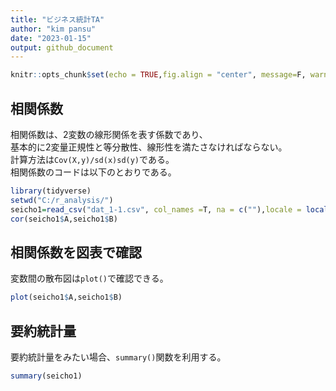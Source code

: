 ---
title: "ビジネス統計TA"
author: "kim pansu"
date: "2023-01-15"
output: github_document
---

```{r setup, include=FALSE}
knitr::opts_chunk$set(echo = TRUE,fig.align = "center", message=F, warning=F, fig.height = 8, cache=T, dpi = 300)
```

## 相関係数

相関係数は、2変数の線形関係を表す係数であり、  
基本的に2変量正規性と等分散性、線形性を満たさなければならない。  
計算方法は`Cov(X,y)/sd(x)sd(y)`である。  
相関係数のコードは以下のとおりである。

```{r}
library(tidyverse)
setwd("C:/r_analysis/")
seicho1=read_csv("dat_1-1.csv", col_names =T, na = c(""),locale = locale(encoding = "CP932")) 
cor(seicho1$A,seicho1$B)
```

## 相関係数を図表で確認

変数間の散布図は`plot()`で確認できる。

```{r, echo=FALSE}
plot(seicho1$A,seicho1$B)
```

## 要約統計量

要約統計量をみたい場合、`summary()`関数を利用する。  

```{r}
summary(seicho1)
```